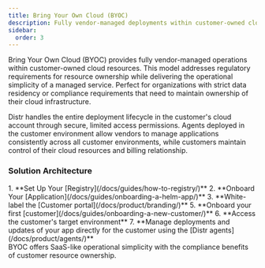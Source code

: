 ```yaml
---
title: Bring Your Own Cloud (BYOC)
description: Fully vendor-managed deployments within customer-owned cloud subscriptions
sidebar:
  order: 3
---
```


Bring Your Own Cloud (BYOC) provides fully vendor-managed operations within customer-owned cloud resources. This model addresses regulatory requirements for resource ownership while delivering the operational simplicity of a managed service. Perfect for organizations with strict data residency or compliance requirements that need to maintain ownership of their cloud infrastructure.

Distr handles the entire deployment lifecycle in the customer's cloud account through secure, limited access permissions. Agents deployed in the customer environment allow vendors to manage applications consistently across all customer environments, while customers maintain control of their cloud resources and billing relationship.

### Solution Architecture

<ThemeImage
  lightSrc="/src/assets/docs/use-cases/byoc/byoc-light.png"
  darkSrc="/src/assets/docs/use-cases/byoc/byoc-dark.png"
  alt="Fully-Self-Managed diagram"
/>

<Steps>
1. **Set Up Your [Registry](/docs/guides/how-to-registry/)**
2. **Onboard Your [Application](/docs/guides/onboarding-a-helm-app/)**
3. **White-label the [Customer portal](/docs/product/branding/)**
5. **Onboard your first [customer](/docs/guides/onboarding-a-new-customer/)**
6. **Access the customer's target environment**
7. **Manage deployments and updates of your app directly for the customer using the [Distr agents](/docs/product/agents/)**
</Steps>

<Aside type="tip">
  BYOC offers SaaS-like operational simplicity with the compliance benefits of
  customer resource ownership.
</Aside>

